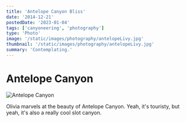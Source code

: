 ```yaml
---
title: 'Antelope Canyon Bliss'
date: '2014-12-21'
postedDate: '2023-01-04'
tags: ['canyoneering', 'photography']
type: 'Photo'
image: '/static/images/photography/antelopeLivy.jpg'
thumbnail: '/static/images/photography/antelopeLivy.jpg'
summary: 'Contemplating.'
---
```


# Antelope Canyon

![Antelope Canyon](/static/images/photography/antelopeLivy.jpg)

Olivia marvels at the beauty of Antelope Canyon. Yeah, it's touristy, but yeah, it's also a really cool slot canyon.
